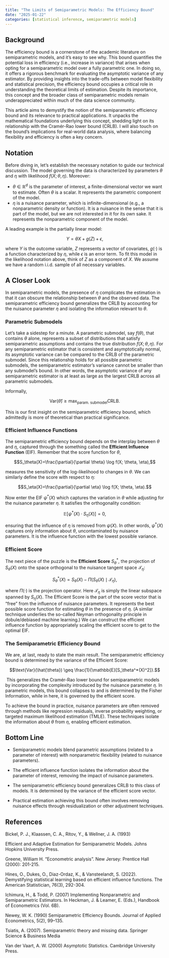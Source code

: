 ```yaml
---
title: "The Limits of Semiparametric Models: The Efficiency Bound"
date: "2025-01-22"
categories: [statistical inference, semiparametric models]
---
```


## Background

The efficiency bound is a cornerstone of the academic literature on semiparametric models, and it’s easy to see why. This bound quantifies the potential loss in efficiency (i.e., increase in variance) that arises when opting for a semiparametric model over a fully parametric one. In doing so, it offers a rigorous benchmark for evaluating the asymptotic variance of any estimator. By providing insights into the trade-offs between model flexibility and statistical precision, the efficiency bound occupies a critical role in understanding the theoretical limits of estimation. Despite its importance, this concept and the broader class of semiparametric models remain underappreciated within much of the data science community.

This article aims to demystify the notion of the semiparametric efficiency bound and its relevance to practical applications. It unpacks the mathematical foundations underlying this concept, shedding light on its relationship with the Cramér-Rao lower bound (CRLB). I will also touch on the bound’s implications for real-world data analysis, where balancing flexibility and efficiency is often a key concern.

## Notation

Before diving in, let’s establish the necessary notation to guide our technical discussion. The model governing the data is characterized by parameters $\theta$ and $\eta$ with likelihood $f(X; \theta, \eta)$. 
Moreover:

- $\theta \in \mathbb{R}^d$ is the parameter of interest, a finite-dimensional vector we want to estimate. Often $\theta$ is a scalar. It represents the parametric component of the model. 
- $\eta$ is a nuisance parameter, which is infinite-dimensional (e.g., a nonparametric density or function). It is a nuisance in the sense that it is part of the model, but we are not interested in it for its own sake. It represents the nonparametric component of the model.

A leading example is the partially linear model:

$$Y= \theta X+g(Z)+\epsilon,$$

where $Y$ is the outcome variable, $Z$ represents a vector of covariates, $g(\cdot)$ is a function characterized by $\eta$, while $\epsilon$ is an error term. To fit this model in the likelihood notation above, think of $Z$ as a component of $X$. We assume we have a random i.i.d. sample of all necessary variables.

## A Closer Look

In semiparametric models, the presence of $\eta$ complicates the estimation in that it can obscure the relationship between  $\theta$ and the observed data. The semiparametric efficiency bound generalizes the CRLB by accounting for the nuisance parameter $\eta$ and isolating the information relevant to $\theta$.

### Parametric Submodels

Let’s take a sidestep for a minute. A parametric submodel, say $f(\theta)$, that contains $\theta$ alone, represents a subset of distributions that satisfy semiparametric assumptions and contains the true distribution $f(X; \theta, \eta)$. For any semiparametric estimator that is consistent and asymptotically normal, its asymptotic variance can be compared to the CRLB of the parametric submodel. Since this relationship holds for all possible parametric submodels, the semiparametric estimator’s variance cannot be smaller than any submodel’s bound. In other words, the asymptotic variance of any semiparametric estimator is at least as large as the largest CRLB across all parametric submodels. 

Informally,

$$\text{Var}(\hat{\theta}) \geq \max_{\text{{param. submodel}}} \text{CRLB}.$$

This is our first insight on the semiparametric efficiency bound, which admittedly is more of theoretical than practical significance.

### Efficient Influence Functions

The semiparametric efficiency bound depends on the interplay between $\theta$ and $\eta$, captured through the something called the **Efficient Influence Function** (EIF). Remember that the score function for $\theta$,

$$S_\theta(X)=\frac{\partial}{\partial \theta} \log f(X; \theta, \eta),$$

measures the sensitivity of the log-likelihood to changes in $\theta$. We can similarly define the score with respect to $\eta$:

$$S_\eta(X)=\frac{\partial}{\partial \eta} \log f(X; \theta, \eta).$$

Now enter the EIF $\psi^*(X)$ which captures the variation in $\theta$ while adjusting for the nuisance parameter $\eta$. It satisfies the orthogonality condition:

$$\mathbb{E}\left[ \psi^*(X) \cdot S_\eta(X) \right] = 0,$$

ensuring that the influence of $\eta$ is removed from $\psi(X)$. In other words, $\psi^*(X)$ captures only information about $\theta$, uncontaminated by nuisance parameters. It is the influence function with the lowest possible variance.

### Efficient Score

The next piece of the puzzle is the **Efficient Score** $S^*_{\theta}$, the projection of $S_\theta(X)$ onto the space orthogonal to the nuisance tangent space $\mathcal{T}_\eta$:

$$S^*_{\theta}(X) = S_\theta(X)  - \Pi( S_\theta(X) \mid \mathcal{T}_\eta),$$

where $\Pi(\cdot)$ is the projection operator. Here $\mathcal{T}_\eta$ is simply the linear subspace spanned by $S_\eta(X)$. The Efficient Score is the part of the score vector that is “free” from the influence of nuisance parameters. It represents the best possible score function for estimating $\theta$ in the presence of $\eta$. (A similar technique underlies the so-called Neyman orthogonality principle in dobule/debiased machine learning.) We can construct the efficient influence function by appropriately scaling the efficient score to get to the optimal EIF.

### The Semiparametric Efficiency Bound

We are, at last, ready to state the main result. The semiparametric efficiency bound is determined by the variance of the Efficient Score:

$$\text{Var}(\hat{\theta}) \geq \frac{1}{\mathbb{E}[S_\theta^*(X)^2]}.$$

​
This generalizes the Cramér-Rao lower bound for semiparametric models by incorporating the complexity introduced by the nuisance parameter $\eta$. In parametric models, this bound collapses to and is determined by the Fisher Information, while in here, it is governed by the efficient score.

To achieve the bound in practice, nuisance parameters are often removed through methods like regression residuals, inverse probability weighting, or targeted maximum likelihood estimation (TMLE). These techniques isolate the information about $\theta$ from $\eta$, enabling efficient estimation.

## Bottom Line

- Semiparametric models blend parametric assumptions (related to a parameter of interest) with nonparametric flexibility (related to nuisance parameters).

- The efficient influence function isolates the information about the parameter of interest, removing the impact of nuisance parameters.

- The semiparametric efficiency bound generalizes CRLB to this class of models. It is determined by the variance of the efficient score vector.

- Practical estimation achieving this bound often involves removing nuisance effects through residualization or other adjustment techniques.

## References

Bickel, P. J., Klaassen, C. A., Ritov, Y., & Wellner, J. A. (1993)

Efficient and Adaptive Estimation for Semiparametric Models. Johns Hopkins University Press.

Greene, William H. “Econometric analysis”. New Jersey: Prentice Hall (2000): 201-215.

Hines, O., Dukes, O., Diaz-Ordaz, K., & Vansteelandt, S. (2022). Demystifying statistical learning based on efficient influence functions. The American Statistician, 76(3), 292-304.

Ichimura, H., & Todd, P. (2007) Implementing Nonparametric and Semiparametric Estimators. In Heckman, J. & Leamer, E. (Eds.), Handbook of Econometrics (Vol. 6B).

Newey, W. K. (1990) Semiparametric Efficiency Bounds. Journal of Applied Econometrics, 5(2), 99–135.

Tsiatis, A. (2007). Semiparametric theory and missing data. Springer Science & Business Media

Van der Vaart, A. W. (2000) Asymptotic Statistics. Cambridge University Press.